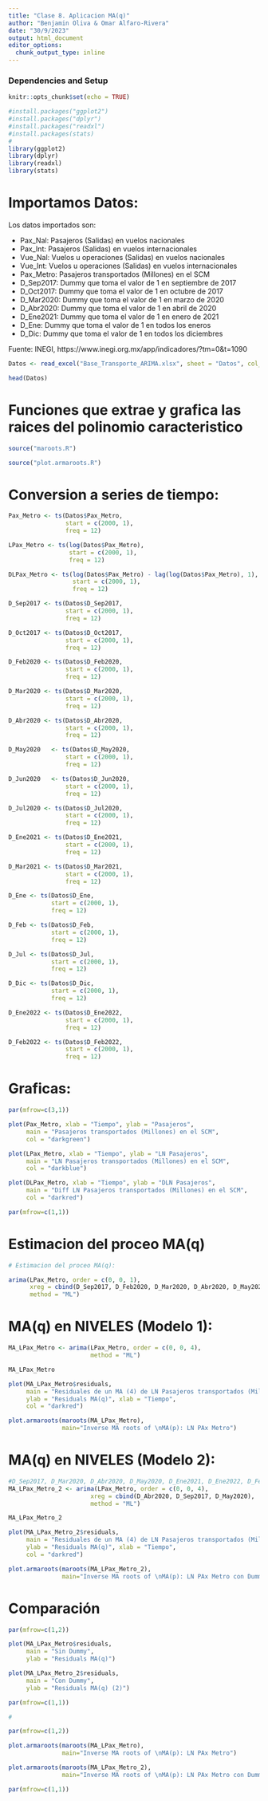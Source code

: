 ```yaml
---
title: "Clase 8. Aplicacion MA(q)"
author: "Benjamin Oliva & Omar Alfaro-Rivera"
date: "30/9/2023"
output: html_document
editor_options: 
  chunk_output_type: inline
---
```


### Dependencies and Setup
```r
knitr::opts_chunk$set(echo = TRUE)

#install.packages("ggplot2")
#install.packages("dplyr")
#install.packages("readxl")
#install.packages(stats)
# 
library(ggplot2)
library(dplyr)
library(readxl)
library(stats)

```

# Importamos Datos:

Los datos importados son:

* Pax_Nal: Pasajeros (Salidas) en vuelos nacionales
* Pax_Int: Pasajeros (Salidas) en vuelos internacionales 
* Vue_Nal: Vuelos u operaciones (Salidas) en vuelos nacionales
* Vue_Int: Vuelos u operaciones (Salidas) en vuelos internacionales
* Pax_Metro: Pasajeros transportados (Millones) en el SCM
* D_Sep2017: Dummy que toma el valor de 1 en septiembre de 2017
* D_Oct2017: Dummy que toma el valor de 1 en octubre de 2017
* D_Mar2020: Dummy que toma el valor de 1 en marzo de 2020
* D_Abr2020: Dummy que toma el valor de 1 en abril de 2020
* D_Ene2021: Dummy que toma el valor de 1 en enero de 2021
* D_Ene: Dummy que toma el valor de 1 en todos los eneros
* D_Dic: Dummy que toma el valor de 1 en todos los diciembres

Fuente: INEGI, https://www.inegi.org.mx/app/indicadores/?tm=0&t=1090

```r

Datos <- read_excel("Base_Transporte_ARIMA.xlsx", sheet = "Datos", col_names = TRUE)

head(Datos)

```

# Funciones que extrae y grafica las raices del polinomio caracteristico

```r

source("maroots.R")

source("plot.armaroots.R")

```

# Conversion a series de tiempo:

```r

Pax_Metro <- ts(Datos$Pax_Metro, 
                start = c(2000, 1), 
                freq = 12)

LPax_Metro <- ts(log(Datos$Pax_Metro), 
                 start = c(2000, 1), 
                 freq = 12)

DLPax_Metro <- ts(log(Datos$Pax_Metro) - lag(log(Datos$Pax_Metro), 1),
                  start = c(2000, 1), 
                  freq = 12)

D_Sep2017 <- ts(Datos$D_Sep2017, 
                start = c(2000, 1), 
                freq = 12)

D_Oct2017 <- ts(Datos$D_Oct2017, 
                start = c(2000, 1), 
                freq = 12)

D_Feb2020 <- ts(Datos$D_Feb2020, 
                start = c(2000, 1), 
                freq = 12)

D_Mar2020 <- ts(Datos$D_Mar2020, 
                start = c(2000, 1), 
                freq = 12)

D_Abr2020 <- ts(Datos$D_Abr2020, 
                start = c(2000, 1), 
                freq = 12)

D_May2020	<- ts(Datos$D_May2020, 
                start = c(2000, 1), 
                freq = 12)

D_Jun2020	<- ts(Datos$D_Jun2020, 
                start = c(2000, 1), 
                freq = 12)

D_Jul2020 <- ts(Datos$D_Jul2020, 
                start = c(2000, 1), 
                freq = 12)

D_Ene2021 <- ts(Datos$D_Ene2021, 
                start = c(2000, 1), 
                freq = 12)

D_Mar2021 <- ts(Datos$D_Mar2021, 
                start = c(2000, 1), 
                freq = 12)

D_Ene <- ts(Datos$D_Ene, 
            start = c(2000, 1), 
            freq = 12)

D_Feb <- ts(Datos$D_Feb, 
            start = c(2000, 1), 
            freq = 12)

D_Jul <- ts(Datos$D_Jul, 
            start = c(2000, 1), 
            freq = 12)

D_Dic <- ts(Datos$D_Dic, 
            start = c(2000, 1), 
            freq = 12)

D_Ene2022 <- ts(Datos$D_Ene2022, 
                start = c(2000, 1), 
                freq = 12)

D_Feb2022 <- ts(Datos$D_Feb2022, 
                start = c(2000, 1), 
                freq = 12)

```

# Graficas:

```r

par(mfrow=c(3,1))

plot(Pax_Metro, xlab = "Tiempo", ylab = "Pasajeros",
     main = "Pasajeros transportados (Millones) en el SCM",
     col = "darkgreen")

plot(LPax_Metro, xlab = "Tiempo", ylab = "LN Pasajeros",
     main = "LN Pasajeros transportados (Millones) en el SCM",
     col = "darkblue")

plot(DLPax_Metro, xlab = "Tiempo", ylab = "DLN Pasajeros",
     main = "Diff LN Pasajeros transportados (Millones) en el SCM", 
     col = "darkred")

par(mfrow=c(1,1))

```

# Estimacion del proceo MA(q)

```r

# Estimacion del proceo MA(q):

arima(LPax_Metro, order = c(0, 0, 1), 
      xreg = cbind(D_Sep2017, D_Feb2020, D_Mar2020, D_Abr2020, D_May2020, D_Ene2021, D_Ene2022, D_Feb2022),
      method = "ML")

```

# MA(q) en NIVELES (Modelo 1): 

```r

MA_LPax_Metro <- arima(LPax_Metro, order = c(0, 0, 4), 
                       method = "ML")

MA_LPax_Metro

plot(MA_LPax_Metro$residuals,
     main = "Residuales de un MA (4) de LN Pasajeros transportados (Millones) en el SCM",
     ylab = "Residuals MA(q)", xlab = "Tiempo",
     col = "darkred")

plot.armaroots(maroots(MA_LPax_Metro), 
               main="Inverse MA roots of \nMA(p): LN PAx Metro")

```

# MA(q) en NIVELES (Modelo 2): 

```r
#D_Sep2017, D_Mar2020, D_Abr2020, D_May2020, D_Ene2021, D_Ene2022, D_Feb2022
MA_LPax_Metro_2 <- arima(LPax_Metro, order = c(0, 0, 4),
                       xreg = cbind(D_Abr2020, D_Sep2017, D_May2020),
                       method = "ML")

MA_LPax_Metro_2

plot(MA_LPax_Metro_2$residuals,
     main = "Residuales de un MA (4) de LN Pasajeros transportados (Millones) en el SCM",
     ylab = "Residuals MA(q)", xlab = "Tiempo",
     col = "darkred")

plot.armaroots(maroots(MA_LPax_Metro_2), 
               main="Inverse MA roots of \nMA(p): LN PAx Metro con Dummy")

```

# Comparación

```r

par(mfrow=c(1,2))

plot(MA_LPax_Metro$residuals,
     main = "Sin Dummy",
     ylab = "Residuals MA(q)")

plot(MA_LPax_Metro_2$residuals,
     main = "Con Dummy",
     ylab = "Residuals MA(q) (2)")

par(mfrow=c(1,1))

#

par(mfrow=c(1,2))

plot.armaroots(maroots(MA_LPax_Metro), 
               main="Inverse MA roots of \nMA(p): LN PAx Metro")

plot.armaroots(maroots(MA_LPax_Metro_2), 
               main="Inverse MA roots of \nMA(p): LN PAx Metro con Dummy")

par(mfrow=c(1,1))

```


